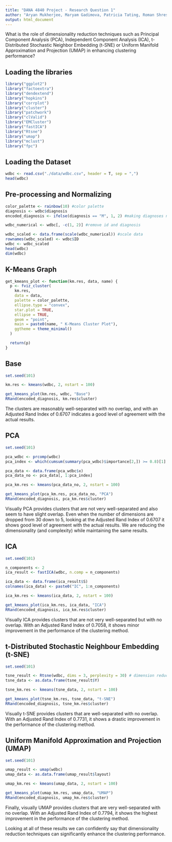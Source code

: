 ---
title: "DANA 4840 Project - Research Question 1"
author: "Aryan Mukherjee, Maryam Gadimova, Patricia Tating, Roman Shrestha"
output: html_document
---

What is the role of dimensionality reduction techniques such as Principal Component Analysis (PCA), Independent Component Analysis (ICA), t-Distributed Stochastic Neighbor Embedding (t-SNE) or Uniform Manifold Approximation and Projection (UMAP) in enhancing clustering performance?

## Loading the libraries
```{r loading_libraries, message = FALSE}
library("ggplot2")
library("factoextra")
library("dendextend")
library("hopkins")
library("corrplot")
library("cluster")
library("patchwork")
library("clValid")
library("EMCluster")
library("fastICA")
library("Rtsne")
library("umap")
library("mclust")
library("fpc")
```


## Loading the Dataset
```{r}
wdbc <- read.csv("./data/wdbc.csv", header = T, sep = ",")
head(wdbc)
```


## Pre-processing and Normalizing
```{r}
color_palette <- rainbow(10) #color palette
diagnosis <- wdbc$diagnosis
encoded_diagnosis <- ifelse(diagnosis == "M", 1, 2) #making diagnoses numerical

wdbc_numerical <- wdbc[, -c(1, 2)] #remove id and diagnosis

wdbc_scaled <- data.frame(scale(wdbc_numerical)) #scale data
rownames(wdbc_scaled) <- wdbc$ID
wdbc <- wdbc_scaled
head(wdbc)
dim(wdbc)
```


## K-Means Graph
```{r}
get_kmeans_plot <- function(km.res, data, name) {
  p <- fviz_cluster(
    km.res,
    data = data,
    palette = color_palette,
    ellipse.type = "convex",
    star.plot = TRUE,
    ellipse = TRUE,
    geom = "point",
    main = paste0(name, " K-Means Cluster Plot"),
    ggtheme = theme_minimal()
  )

  return(p)
}
```


## Base
```{r}
set.seed(101)

km.res <- kmeans(wdbc, 2, nstart = 100)

get_kmeans_plot(km.res, wdbc, "Base")
RRand(encoded_diagnosis, km.res$cluster)
```
The clusters are reasonably well-separated with no overlap, and with an Adjusted Rand Index of 0.6707 indicates a good level of agreement with the actual results.


## PCA
```{r}
set.seed(101)

pca_wdbc <- prcomp(wdbc)
pca_index <- which(cumsum(summary(pca_wdbc)$importance[2,]) >= 0.8)[1] # taking principal components which explain 80% of the variation in the data

pca_data <- data.frame(pca_wdbc$x)
pca_data_no <- pca_data[, 1:pca_index]

pca_km.res <- kmeans(pca_data_no, 2, nstart = 100)

get_kmeans_plot(pca_km.res, pca_data_no, "PCA")
RRand(encoded_diagnosis, pca_km.res$cluster)
```
Visually PCA provides clusters that are not very well-separated and also seem to have slight overlap. Even when the number of dimensions are dropped from 30 down to 5, looking at the Adjusted Rand Index of 0.6707 it shows good level of agreement with the actual results. We are reducing the dimensionality (and complexity) while maintaining the same results.


## ICA
```{r}
set.seed(101)

n_components <- 2
ica_result <- fastICA(wdbc, n.comp = n_components)

ica_data <- data.frame(ica_result$S)
colnames(ica_data) <- paste0("IC", 1:n_components)

ica_km.res <- kmeans(ica_data, 2, nstart = 100)

get_kmeans_plot(ica_km.res, ica_data, "ICA")
RRand(encoded_diagnosis, ica_km.res$cluster)
```
Visually ICA provides clusters that are not very well-separated but with no overlap. With an Adjusted Rand Index of 0.7058, it shows minor improvement in the performance of the clustering method.


## t-Distributed Stochastic Neighbour Embedding (t-SNE)
```{r}
set.seed(101)

tsne_result <- Rtsne(wdbc, dims = 3, perplexity = 30) # dimension reduction to only 3
tsne_data <- as.data.frame(tsne_result$Y)

tsne_km.res <- kmeans(tsne_data, 2, nstart = 100)

get_kmeans_plot(tsne_km.res, tsne_data, "t-SNE")
RRand(encoded_diagnosis, tsne_km.res$cluster)
```
Visually t-SNE provides clusters that are well-separated with no overlap. With an Adjusted Rand Index of 0.7731, it shows a drastic improvement in the performance of the clustering method.


## Uniform Manifold Approximation and Projection (UMAP)
```{r}
set.seed(101)

umap_result <- umap(wdbc)
umap_data <- as.data.frame(umap_result$layout)

umap_km.res <- kmeans(umap_data, 2, nstart = 100)

get_kmeans_plot(umap_km.res, umap_data, "UMAP")
RRand(encoded_diagnosis, umap_km.res$cluster)
```
Finally, visually UMAP provides clusters that are very well-separated with no overlap. With an Adjusted Rand Index of 0.7794, it shows the highest improvement in the performance of the clustering method.

Looking at all of these results we can confidently say that dimensionality reduction techniques can significantly enhance the clustering performance.
